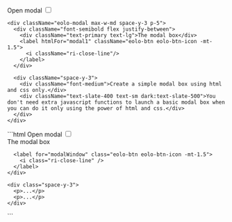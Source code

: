 
<DemoCard title="Básico">

<div className="mt-6">
  <label className="eolo-btn bg-primary border-primary text-white 
                  dark:bg-primary dark:border-primary dark:text-white
                  hover:bg-primary-700 hover:border-primary-700 hover:text-white 
                  dark:hover:bg-primary-700 dark:hover:border-primary-700 dark:hover:text-white"
  htmlFor="modal1">
  Open modal
  </label>

  <input type="checkbox" id="modal1" className="eolo-modal-toggler" />

  <div className="eolo-modal-wrapper">
    <label className="eolo-overlay bg-black/70" htmlFor="modal1" />
    
    <div className="eolo-modal max-w-md space-y-3 p-5">
      <div className="font-semibold flex justify-between">
        <div className="text-primary text-lg">The modal box</div>
        <label htmlFor="modal1" className="eolo-btn eolo-btn-icon -mt-1.5">
          <i className="ri-close-line"/>
        </label>
      </div>

      <div className="space-y-3">
        <div className="font-medium">Create a simple modal box using html and css only.</div>
        <div className="text-slate-400 text-sm dark:text-slate-500">You don't need extra javascript functions to launch a basic modal box when you can do it only using the power of html and css.</div>
      </div>
    </div>
  </div>
</div>


<DemoCardCode>
```html
<label class="eolo-btn bg-primary border-primary text-white dark:bg-primary dark:border-primary dark:text-white hover:bg-primary-700 hover:border-primary-700 hover:text-white dark:hover:bg-primary-700 dark:hover:border-primary-700 dark:hover:text-white" for="modalWindow">
  Open modal
</label>


<input type="checkbox" id="modalWindow" class="eolo-modal-toggler" />


<div class="eolo-modal-wrapper">
  <label class="eolo-overlay bg-black/70" for="modalWindow" />
  
  <div class="eolo-modal max-w-md space-y-3 p-5">
    <div class="font-semibold flex justify-between">
      <div class="text-primary text-lg">The modal box</div>

      <label for="modalWindow" class="eolo-btn eolo-btn-icon -mt-1.5">
        <i class="ri-close-line" />
      </label>
    </div>

    <div class="space-y-3">
      <p>...</p>
      <p>...</p>
    </div>
  </div>
</div>
```
</DemoCardCode>
</DemoCard> 